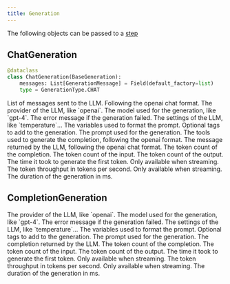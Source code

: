 ```yaml
---
title: Generation
---
```


The following objects can be passed to a [step](/concepts/observability/step)

## ChatGeneration

```python
@dataclass
class ChatGeneration(BaseGeneration):
    messages: List[GenerationMessage] = Field(default_factory=list)
    type = GenerationType.CHAT
```

<ParamField path="messages" type="List[Dict]">
  List of messages sent to the LLM. Following the openai chat format.
</ParamField>

<ParamField path="provider" type="str" optional>
  The provider of the LLM, like `openai`.
</ParamField>

<ParamField path="model" type="str" optional>
  The model used for the generation, like `gpt-4`.
</ParamField>

<ParamField path="error" type="str" optional>
  The error message if the generation failed.
</ParamField>

<ParamField path="settings" type="Dict" optional>
  The settings of the LLM, like `temperature`...
</ParamField>

<ParamField path="variables" type="Dict" optional>
  The variables used to format the prompt.
</ParamField>

<ParamField path="tags" type="List[str]" optional>
  Optional tags to add to the generation.
</ParamField>

<ParamField path="prompt" type="str" optional>
  The prompt used for the generation.
</ParamField>

<ParamField path="tools" type="Dict" optional>
  The tools used to generate the completion, following the openai format.
</ParamField>

<ParamField path="message_completion" type="Dict" optional>
  The message returned by the LLM, following the openai chat format.
</ParamField>

<ParamField path="token_count" type="int" optional>
  The token count of the completion.
</ParamField>

<ParamField path="input_token_count" type="int" optional>
  The token count of the input.
</ParamField>

<ParamField path="output_token_count" type="int" optional>
  The token count of the output.
</ParamField>

<ParamField path="tt_first_token" type="float" optional>
  The time it took to generate the first token. Only available when streaming.
</ParamField>

<ParamField path="token_throughput_in_s" type="float" optional>
  The token throughput in tokens per second. Only available when streaming.
</ParamField>

<ParamField path="duration" type="float" optional>
  The duration of the generation in ms.
</ParamField>

## CompletionGeneration

<ParamField path="provider" type="str" optional>
  The provider of the LLM, like `openai`.
</ParamField>

<ParamField path="model" type="str" optional>
  The model used for the generation, like `gpt-4`.
</ParamField>

<ParamField path="error" type="str" optional>
  The error message if the generation failed.
</ParamField>

<ParamField path="settings" type="Dict" optional>
  The settings of the LLM, like `temperature`...
</ParamField>

<ParamField path="variables" type="Dict" optional>
  The variables used to format the prompt.
</ParamField>

<ParamField path="tags" type="List[str]" optional>
  Optional tags to add to the generation.
</ParamField>

<ParamField path="prompt" type="str" optional>
  The prompt used for the generation.
</ParamField>

<ParamField path="completion" type="str" optional>
  The completion returned by the LLM.
</ParamField>

<ParamField path="token_count" type="int" optional>
  The token count of the completion.
</ParamField>

<ParamField path="input_token_count" type="int" optional>
  The token count of the input.
</ParamField>

<ParamField path="output_token_count" type="int" optional>
  The token count of the output.
</ParamField>

<ParamField path="tt_first_token" type="float" optional>
  The time it took to generate the first token. Only available when streaming.
</ParamField>

<ParamField path="token_throughput_in_s" type="float" optional>
  The token throughput in tokens per second. Only available when streaming.
</ParamField>

<ParamField path="duration" type="float" optional>
  The duration of the generation in ms.
</ParamField>

